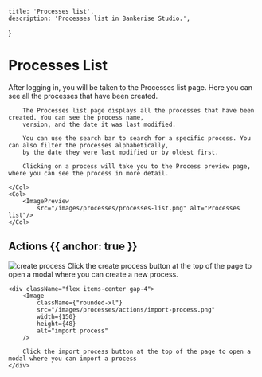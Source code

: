 
    title: 'Processes list',
    description: 'Processes list in Bankerise Studio.',
}

# Processes List



After logging in, you will be taken to the Processes list page. Here you can see all the processes that have been created.

<Row>
    <Col>

        The Processes list page displays all the processes that have been created. You can see the process name,
        version, and the date it was last modified.

        You can use the search bar to search for a specific process. You can also filter the processes alphabetically,
        by the date they were last modified or by oldest first.

        Clicking on a process will take you to the Process preview page, where you can see the process in more detail.

    </Col>
    <Col>
        <ImagePreview
            src="/images/processes/processes-list.png" alt="Processes list"/>
    </Col>
</Row>


## Actions {{ anchor: true }}

<div className="flex flex-col">
    <div className="flex items-center gap-4">
        <Image
            className={"rounded-xl"}
            src="/images/processes/actions/create-process.png"
            width={150}
            height={48}
            alt="create process"
        />
        Click the create process button at the top of the page to open a modal where you can create a new process.
    </div>

    <div className="flex items-center gap-4">
        <Image
            className={"rounded-xl"}
            src="/images/processes/actions/import-process.png"
            width={150}
            height={48}
            alt="import process"
        />

        Click the import process button at the top of the page to open a modal where you can import a process
    </div>

</div>










